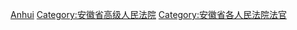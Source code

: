 [[Category:高级人民法院法官|Anhui]]
[[Category:安徽省高级人民法院|Category:安徽省高级人民法院]]
[[Category:安徽省各人民法院法官|Category:安徽省各人民法院法官]]
